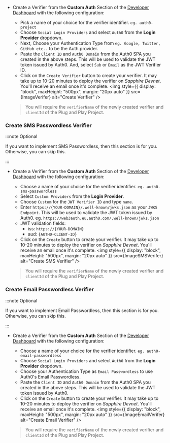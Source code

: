 
- Create a Verifier from the **Custom Auth** Section of the [Developer Dashboard](https://dashboard.web3auth.io/) with the following configuration:

  - Pick a name of your choice for the verifier identifier. `eg. auth0-project`
  - Choose `Social Login Providers` and select `Auth0` from the **Login Provider** dropdown.
  - Next, Choose your Authentication Type from `eg. Google, Twitter, GitHub etc..` to be the Auth provider.
  - Paste the `Client ID` and `Auth0 Domain` from the Auth0 SPA you created in the above steps. This will be used to validate the JWT token issued by
    Auth0. And, select `Sub` or `Email` as the JWT Verifier ID.
  - Click on the `Create Verifier` button to create your verifier. It may take up to 10-20 minutes to deploy the verifier on _Sapphire Devnet_. You'll
    receive an email once it's complete.
    <img style={{ display: "block", maxHeight: "500px", margin: "20px auto" }} src={ImageVerifer} alt="Create Verifier" />

  > You will require the `verifierName` of the newly created verifier and `clientId` of the Plug and Play Project.

### Create SMS Passwordless Verifier

:::note Optional

If you want to implement SMS Passwordless, then this section is for you. Otherwise, you can skip this.

:::

- Create a Verifier from the **Custom Auth** Section of the [Developer Dashboard](https://dashboard.web3auth.io/) with the following configuration:

  - Choose a name of your choice for the verifier identifier. `eg. auth0-sms-passwordless`
  - Select `Custom Providers` from the **Login Provider**.
  - Choose `Custom` for the `JWT Verifier ID` and type `name`.
  - Enter `https://{YOUR-DOMAIN}/.well-known/jwks.json` as your `JWKS Endpoint`. This will be used to validate the JWT token issued by Auth0. eg.
    `https://web3auth.eu.auth0.com/.well-known/jwks.json`
  - JWT validation fields:
    - iss: `https://{YOUR-DOMAIN}`
    - aud: `{AUTH0-CLIENT-ID}`
  - Click on the `Create` button to create your verifier. It may take up to 10-20 minutes to deploy the verifier on _Sapphire Devnet_. You'll receive
    an email once it's complete.
    <img style={{ display: "block", maxHeight: "500px", margin: "20px auto" }} src={ImageSMSVerifer} alt="Create SMS Verifier" />

  > You will require the `verifierName` of the newly created verifier and `clientId` of the Plug and Play Project.

### Create Email Passwordless Verifier

:::note Optional

If you want to implement Email Passwordless, then this section is for you. Otherwise, you can skip this.

:::

- Create a Verifier from the **Custom Auth** Section of the [Developer Dashboard](https://dashboard.web3auth.io/) with the following configuration:

  - Choose a name of your choice for the verifier identifier. `eg. auth0-email-passwordless`
  - Choose `Social Login Providers` and select `Auth0` from the **Login Provider** dropdown.
  - Choose your Authentication Type as `Email Passwordless` to use Auth0's Email Passwordless.
  - Paste the `Client ID` and `Auth0 Domain` from the Auth0 SPA you created in the above steps. This will be used to validate the JWT token issued by
    Auth0.
  - Click on the `Create` button to create your verifier. It may take up to 10-20 minutes to deploy the verifier on _Sapphire Devnet_. You'll receive
    an email once it's complete.
    <img style={{ display: "block", maxHeight: "500px", margin: "20px auto" }} src={ImageEmailVerifer} alt="Create Email Verifier" />

  > You will require the `verifierName` of the newly created verifier and `clientId` of the Plug and Play Project.
